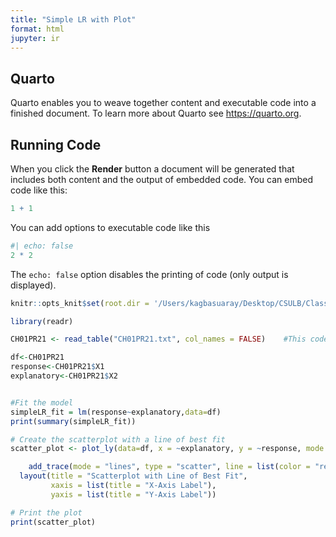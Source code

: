 ```yaml
---
title: "Simple LR with Plot"
format: html
jupyter: ir
---
```


## Quarto

Quarto enables you to weave together content and executable code into a finished document. To learn more about Quarto see <https://quarto.org>.

## Running Code

When you click the **Render** button a document will be generated that includes both content and the output of embedded code. You can embed code like this:

```R
1 + 1
```

You can add options to executable code like this

```R
#| echo: false
2 * 2
```

The `echo: false` option disables the printing of code (only output is displayed).

```r
knitr::opts_knit$set(root.dir = '/Users/kagbasuaray/Desktop/CSULB/Classes/510/STAT510_Code/KutnerData/Chapter  1 Data Sets')
```

```r
library(readr)
```

```r
CH01PR21 <- read_table("CH01PR21.txt", col_names = FALSE)    #This code imports the data

```

```R
df<-CH01PR21
response<-CH01PR21$X1
explanatory<-CH01PR21$X2


#Fit the model
simpleLR_fit = lm(response~explanatory,data=df)
print(summary(simpleLR_fit))

# Create the scatterplot with a line of best fit
scatter_plot <- plot_ly(data=df, x = ~explanatory, y = ~response, mode = "markers", type = "scatter", name = "Data") %>%  

    add_trace(mode = "lines", type = "scatter", line = list(color = "red"), y = lm(response~explanatory,data=df)$fitted.values, name = "Line of Best Fit") %>%
  layout(title = "Scatterplot with Line of Best Fit",
         xaxis = list(title = "X-Axis Label"),
         yaxis = list(title = "Y-Axis Label"))

# Print the plot
print(scatter_plot)

```
